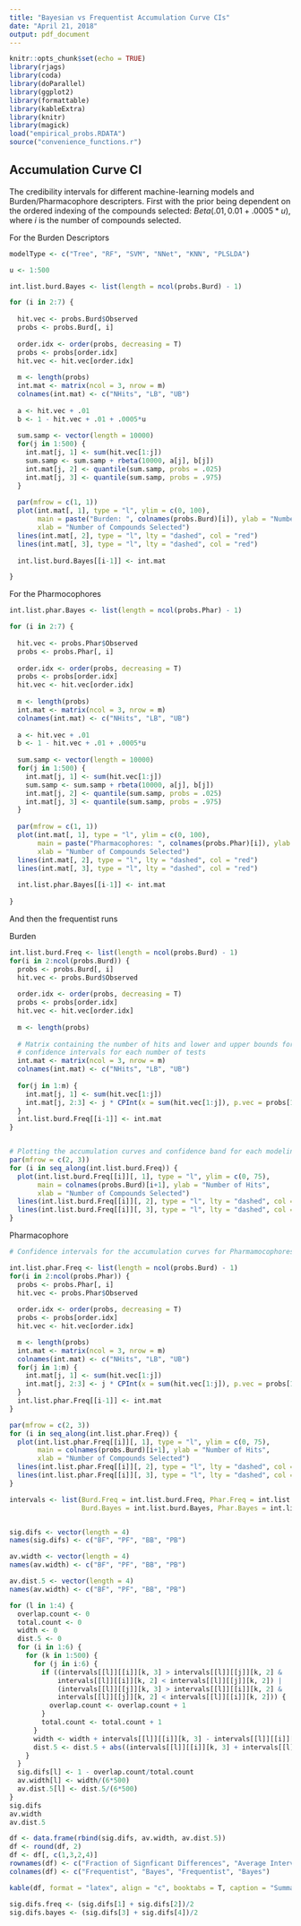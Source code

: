 ---
title: "Bayesian vs Frequentist Accumulation Curve CIs"
date: "April 21, 2018"
output: pdf_document
---

```{r setup, include=FALSE}
knitr::opts_chunk$set(echo = TRUE)
library(rjags)
library(coda)
library(doParallel)
library(ggplot2)
library(formattable)
library(kableExtra)
library(knitr)
library(magick)
load("empirical_probs.RDATA")
source("convenience_functions.r")
```

## Accumulation Curve CI

The credibility intervals for different machine-learning models and Burden/Pharmacophore descripters. First with the prior being dependent on the ordered indexing of the compounds selected: $Beta( .01, 0.01 + .0005*u)$, where $i$ is the number of compounds selected.

For the Burden Descriptors
```{r, cache=T}

modelType <- c("Tree", "RF", "SVM", "NNet", "KNN", "PLSLDA")

u <- 1:500

int.list.burd.Bayes <- list(length = ncol(probs.Burd) - 1)

for (i in 2:7) {
  
  hit.vec <- probs.Burd$Observed 
  probs <- probs.Burd[, i]
  
  order.idx <- order(probs, decreasing = T)
  probs <- probs[order.idx]
  hit.vec <- hit.vec[order.idx]
  
  m <- length(probs)
  int.mat <- matrix(ncol = 3, nrow = m)
  colnames(int.mat) <- c("NHits", "LB", "UB")
  
  a <- hit.vec + .01
  b <- 1 - hit.vec + .01 + .0005*u
  
  sum.samp <- vector(length = 10000)
  for(j in 1:500) {
    int.mat[j, 1] <- sum(hit.vec[1:j])
    sum.samp <- sum.samp + rbeta(10000, a[j], b[j])
    int.mat[j, 2] <- quantile(sum.samp, probs = .025)
    int.mat[j, 3] <- quantile(sum.samp, probs = .975)
  }
  
  par(mfrow = c(1, 1))
  plot(int.mat[, 1], type = "l", ylim = c(0, 100),
       main = paste("Burden: ", colnames(probs.Burd)[i]), ylab = "Number of Hits",
       xlab = "Number of Compounds Selected")
  lines(int.mat[, 2], type = "l", lty = "dashed", col = "red")
  lines(int.mat[, 3], type = "l", lty = "dashed", col = "red")
  
  int.list.burd.Bayes[[i-1]] <- int.mat

}
```

For the Pharmocophores
```{r, cache=T}

int.list.phar.Bayes <- list(length = ncol(probs.Phar) - 1)

for (i in 2:7) {
  
  hit.vec <- probs.Phar$Observed 
  probs <- probs.Phar[, i]
  
  order.idx <- order(probs, decreasing = T)
  probs <- probs[order.idx]
  hit.vec <- hit.vec[order.idx]
  
  m <- length(probs)
  int.mat <- matrix(ncol = 3, nrow = m)
  colnames(int.mat) <- c("NHits", "LB", "UB")
  
  a <- hit.vec + .01
  b <- 1 - hit.vec + .01 + .0005*u
  
  sum.samp <- vector(length = 10000)
  for(j in 1:500) {
    int.mat[j, 1] <- sum(hit.vec[1:j])
    sum.samp <- sum.samp + rbeta(10000, a[j], b[j])
    int.mat[j, 2] <- quantile(sum.samp, probs = .025)
    int.mat[j, 3] <- quantile(sum.samp, probs = .975)
  }
  
  par(mfrow = c(1, 1))
  plot(int.mat[, 1], type = "l", ylim = c(0, 100),
       main = paste("Pharmacophores: ", colnames(probs.Phar)[i]), ylab = "Number of Hits",
       xlab = "Number of Compounds Selected")
  lines(int.mat[, 2], type = "l", lty = "dashed", col = "red")
  lines(int.mat[, 3], type = "l", lty = "dashed", col = "red")
  
  int.list.phar.Bayes[[i-1]] <- int.mat
  
}
```

And then the frequentist runs

Burden
```{r, cache=T}
int.list.burd.Freq <- list(length = ncol(probs.Burd) - 1)
for(i in 2:ncol(probs.Burd)) {
  probs <- probs.Burd[, i] 
  hit.vec <- probs.Burd$Observed 
  
  order.idx <- order(probs, decreasing = T)
  probs <- probs[order.idx]
  hit.vec <- hit.vec[order.idx] 
  
  m <- length(probs)
  
  # Matrix containing the number of hits and lower and upper bounds for 95%
  # confidence intervals for each number of tests
  int.mat <- matrix(ncol = 3, nrow = m)
  colnames(int.mat) <- c("NHits", "LB", "UB")
  
  for(j in 1:m) {
    int.mat[j, 1] <- sum(hit.vec[1:j])
    int.mat[j, 2:3] <- j * CPInt(x = sum(hit.vec[1:j]), p.vec = probs[1:j])
  }
  int.list.burd.Freq[[i-1]] <- int.mat
}


# Plotting the accumulation curves and confidence band for each modeling method
par(mfrow = c(2, 3))
for (i in seq_along(int.list.burd.Freq)) {
  plot(int.list.burd.Freq[[i]][, 1], type = "l", ylim = c(0, 75),
       main = colnames(probs.Burd)[i+1], ylab = "Number of Hits",
       xlab = "Number of Compounds Selected")
  lines(int.list.burd.Freq[[i]][, 2], type = "l", lty = "dashed", col = "red")
  lines(int.list.burd.Freq[[i]][, 3], type = "l", lty = "dashed", col = "red")
}
```

Pharmacophore
```{r, cache=T}
# Confidence intervals for the accumulation curves for Pharmamocophores descriptors Models

int.list.phar.Freq <- list(length = ncol(probs.Burd) - 1)
for(i in 2:ncol(probs.Phar)) {
  probs <- probs.Phar[, i]
  hit.vec <- probs.Phar$Observed
  
  order.idx <- order(probs, decreasing = T)
  probs <- probs[order.idx]
  hit.vec <- hit.vec[order.idx]

  m <- length(probs)
  int.mat <- matrix(ncol = 3, nrow = m)
  colnames(int.mat) <- c("NHits", "LB", "UB")
  for(j in 1:m) {
    int.mat[j, 1] <- sum(hit.vec[1:j])
    int.mat[j, 2:3] <- j * CPInt(x = sum(hit.vec[1:j]), p.vec = probs[1:j])
  }
  int.list.phar.Freq[[i-1]] <- int.mat
}

par(mfrow = c(2, 3))
for (i in seq_along(int.list.phar.Freq)) {
  plot(int.list.phar.Freq[[i]][, 1], type = "l", ylim = c(0, 75),
       main = colnames(probs.Burd)[i+1], ylab = "Number of Hits",
       xlab = "Number of Compounds Selected")
  lines(int.list.phar.Freq[[i]][, 2], type = "l", lty = "dashed", col = "red")
  lines(int.list.phar.Freq[[i]][, 3], type = "l", lty = "dashed", col = "red")
}
```


```{r}

intervals <- list(Burd.Freq = int.list.burd.Freq, Phar.Freq = int.list.phar.Freq,
                  Burd.Bayes = int.list.burd.Bayes, Phar.Bayes = int.list.phar.Bayes)


sig.difs <- vector(length = 4)
names(sig.difs) <- c("BF", "PF", "BB", "PB")

av.width <- vector(length = 4)
names(av.width) <- c("BF", "PF", "BB", "PB")

av.dist.5 <- vector(length = 4)
names(av.width) <- c("BF", "PF", "BB", "PB")

for (l in 1:4) {
  overlap.count <- 0
  total.count <- 0
  width <- 0
  dist.5 <- 0
  for (i in 1:6) {
    for (k in 1:500) {
      for (j in i:6) {
        if ((intervals[[l]][[i]][k, 3] > intervals[[l]][[j]][k, 2] &
            intervals[[l]][[i]][k, 2] < intervals[[l]][[j]][k, 2]) | 
            (intervals[[l]][[j]][k, 3] > intervals[[l]][[i]][k, 2] &
            intervals[[l]][[j]][k, 2] < intervals[[l]][[i]][k, 2])) {
          overlap.count <- overlap.count + 1
        } 
        total.count <- total.count + 1
      }
      width <- width + intervals[[l]][[i]][k, 3] - intervals[[l]][[i]][k, 2]
      dist.5 <- dist.5 + abs((intervals[[l]][[i]][k, 3] + intervals[[l]][[i]][k, 2])/(k*2) - .5)
    }
  }
  sig.difs[l] <- 1 - overlap.count/total.count
  av.width[l] <- width/(6*500)
  av.dist.5[l] <- dist.5/(6*500)
}
sig.difs
av.width
av.dist.5

df <- data.frame(rbind(sig.difs, av.width, av.dist.5))
df <- round(df, 2)
df <- df[, c(1,3,2,4)]
rownames(df) <- c("Fraction of Signficant Differences", "Average Interval Width", "Average Distance from .5")
colnames(df) <- c("Frequentist", "Bayes", "Frequentist", "Bayes")

kable(df, format = "latex", align = "c", booktabs = T, caption = "Summary measures of all point wise confidence/credible intervals", escape = T) %>% kable_styling(latex_options = "striped", position = "center") %>% add_header_above(c(" ", "Burden Numbers" = 2, "Pharmacophores" = 2), italic = T, bold = T) %>% column_spec(1, bold = T)

sig.difs.freq <- (sig.difs[1] + sig.difs[2])/2
sig.difs.bayes <- (sig.difs[3] + sig.difs[4])/2


```



